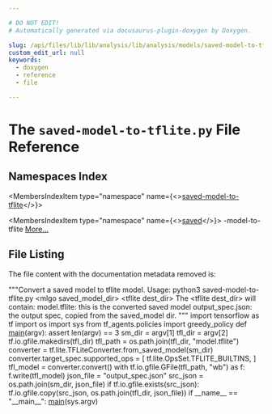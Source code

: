 ```yaml
---

# DO NOT EDIT!
# Automatically generated via docusaurus-plugin-doxygen by Doxygen.

slug: /api/files/lib/lib/analysis/lib/analysis/models/saved-model-to-tflite-py
custom_edit_url: null
keywords:
  - doxygen
  - reference
  - file

---
```





# The `saved-model-to-tflite.py` File Reference

<DoxygenPage pluginConfig={pluginConfig}>



## Namespaces Index

<MembersIndex>

<MembersIndexItem
  type="namespace"
  name={<><a href="/docs/api/namespaces/saved-model-to-tflite">saved-model-to-tflite</a></>}>
</MembersIndexItem>

<MembersIndexItem
  type="namespace"
  name={<><a href="/docs/api/namespaces/saved">saved</a></>}>
-model-to-tflite <a href="/docs/api/namespaces/saved/#details">More...</a>
</MembersIndexItem>

</MembersIndex>


## File Listing

The file content with the documentation metadata removed is:

<ProgramListing>

<Link id="l00001" /><CodeLine lineNumber="1" lineLink="/docs/api/namespaces/saved"><Highlight kind="stringliteral">&quot;&quot;&quot;Convert a saved model to tflite model.</Highlight></CodeLine>
<Link id="l00002" /><CodeLine lineNumber="2"><Highlight kind="stringliteral"></Highlight></CodeLine>
<Link id="l00003" /><CodeLine lineNumber="3"><Highlight kind="stringliteral">Usage: python3 saved-model-to-tflite.py &lt;mlgo saved&#95;model&#95;dir&gt; &lt;tflite dest&#95;dir&gt;</Highlight></CodeLine>
<Link id="l00004" /><CodeLine lineNumber="4"><Highlight kind="stringliteral"></Highlight></CodeLine>
<Link id="l00005" /><CodeLine lineNumber="5"><Highlight kind="stringliteral">The &lt;tflite dest&#95;dir&gt; will contain:</Highlight></CodeLine>
<Link id="l00006" /><CodeLine lineNumber="6"><Highlight kind="stringliteral">  model.tflite: this is the converted saved model</Highlight></CodeLine>
<Link id="l00007" /><CodeLine lineNumber="7"><Highlight kind="stringliteral">  output&#95;spec.json: the output spec, copied from the saved&#95;model dir.</Highlight></CodeLine>
<Link id="l00008" /><CodeLine lineNumber="8"><Highlight kind="stringliteral">&quot;&quot;&quot;</Highlight><Highlight kind="normal"></Highlight></CodeLine>
<Link id="l00009" /><CodeLine lineNumber="9"><Highlight kind="normal"></Highlight></CodeLine>
<Link id="l00010" /><CodeLine lineNumber="10"><Highlight kind="normal"></Highlight><Highlight kind="keyword">import</Highlight><Highlight kind="normal"> tensorflow </Highlight><Highlight kind="keyword">as</Highlight><Highlight kind="normal"> tf</Highlight></CodeLine>
<Link id="l00011" /><CodeLine lineNumber="11"><Highlight kind="normal"></Highlight><Highlight kind="keyword">import</Highlight><Highlight kind="normal"> os</Highlight></CodeLine>
<Link id="l00012" /><CodeLine lineNumber="12"><Highlight kind="normal"></Highlight><Highlight kind="keyword">import</Highlight><Highlight kind="normal"> sys</Highlight></CodeLine>
<Link id="l00013" /><CodeLine lineNumber="13"><Highlight kind="normal"></Highlight><Highlight kind="keyword">from</Highlight><Highlight kind="normal"> tf&#95;agents.policies </Highlight><Highlight kind="keyword">import</Highlight><Highlight kind="normal"> greedy&#95;policy</Highlight></CodeLine>
<Link id="l00014" /><CodeLine lineNumber="14"><Highlight kind="normal"></Highlight></CodeLine>
<Link id="l00015" /><CodeLine lineNumber="15"><Highlight kind="normal"></Highlight></CodeLine>
<Link id="l00016" /><CodeLine lineNumber="16" lineLink="/docs/api/namespaces/saved-model-to-tflite/#aa274d2db6246f2e882e5c84f664c5bfc"><Highlight kind="normal"></Highlight><Highlight kind="keyword">def </Highlight><Highlight kind="normal"><a href="/docs/api/namespaces/saved-model-to-tflite/#aa274d2db6246f2e882e5c84f664c5bfc">main</a>(argv):</Highlight></CodeLine>
<Link id="l00017" /><CodeLine lineNumber="17"><Highlight kind="normal">    </Highlight><Highlight kind="keyword">assert</Highlight><Highlight kind="normal"> len(argv) == 3</Highlight></CodeLine>
<Link id="l00018" /><CodeLine lineNumber="18"><Highlight kind="normal">    sm&#95;dir = argv&#91;1&#93;</Highlight></CodeLine>
<Link id="l00019" /><CodeLine lineNumber="19"><Highlight kind="normal">    tfl&#95;dir = argv&#91;2&#93;</Highlight></CodeLine>
<Link id="l00020" /><CodeLine lineNumber="20"><Highlight kind="normal">    tf.io.gfile.makedirs(tfl&#95;dir)</Highlight></CodeLine>
<Link id="l00021" /><CodeLine lineNumber="21"><Highlight kind="normal">    tfl&#95;path = os.path.join(tfl&#95;dir, </Highlight><Highlight kind="stringliteral">&quot;model.tflite&quot;</Highlight><Highlight kind="normal">)</Highlight></CodeLine>
<Link id="l00022" /><CodeLine lineNumber="22"><Highlight kind="normal">    converter = tf.lite.TFLiteConverter.from&#95;saved&#95;model(sm&#95;dir)</Highlight></CodeLine>
<Link id="l00023" /><CodeLine lineNumber="23"><Highlight kind="normal">    converter.target&#95;spec.supported&#95;ops = &#91;</Highlight></CodeLine>
<Link id="l00024" /><CodeLine lineNumber="24"><Highlight kind="normal">        tf.lite.OpsSet.TFLITE&#95;BUILTINS,</Highlight></CodeLine>
<Link id="l00025" /><CodeLine lineNumber="25"><Highlight kind="normal">    &#93;</Highlight></CodeLine>
<Link id="l00026" /><CodeLine lineNumber="26"><Highlight kind="normal">    tfl&#95;model = converter.convert()</Highlight></CodeLine>
<Link id="l00027" /><CodeLine lineNumber="27"><Highlight kind="normal">    </Highlight><Highlight kind="keyword">with</Highlight><Highlight kind="normal"> tf.io.gfile.GFile(tfl&#95;path, </Highlight><Highlight kind="stringliteral">&quot;wb&quot;</Highlight><Highlight kind="normal">) </Highlight><Highlight kind="keyword">as</Highlight><Highlight kind="normal"> f:</Highlight></CodeLine>
<Link id="l00028" /><CodeLine lineNumber="28"><Highlight kind="normal">        f.write(tfl&#95;model)</Highlight></CodeLine>
<Link id="l00029" /><CodeLine lineNumber="29"><Highlight kind="normal"></Highlight></CodeLine>
<Link id="l00030" /><CodeLine lineNumber="30"><Highlight kind="normal">    json&#95;file = </Highlight><Highlight kind="stringliteral">&quot;output&#95;spec.json&quot;</Highlight><Highlight kind="normal"></Highlight></CodeLine>
<Link id="l00031" /><CodeLine lineNumber="31"><Highlight kind="normal">    src&#95;json = os.path.join(sm&#95;dir, json&#95;file)</Highlight></CodeLine>
<Link id="l00032" /><CodeLine lineNumber="32"><Highlight kind="normal">    </Highlight><Highlight kind="keywordflow">if</Highlight><Highlight kind="normal"> tf.io.gfile.exists(src&#95;json):</Highlight></CodeLine>
<Link id="l00033" /><CodeLine lineNumber="33"><Highlight kind="normal">        tf.io.gfile.copy(src&#95;json, os.path.join(tfl&#95;dir, json&#95;file))</Highlight></CodeLine>
<Link id="l00034" /><CodeLine lineNumber="34"><Highlight kind="normal"></Highlight></CodeLine>
<Link id="l00035" /><CodeLine lineNumber="35"><Highlight kind="normal"></Highlight></CodeLine>
<Link id="l00036" /><CodeLine lineNumber="36"><Highlight kind="normal"></Highlight><Highlight kind="keywordflow">if</Highlight><Highlight kind="normal"> &#95;&#95;name&#95;&#95; == </Highlight><Highlight kind="stringliteral">&quot;&#95;&#95;main&#95;&#95;&quot;</Highlight><Highlight kind="normal">:</Highlight></CodeLine>
<Link id="l00037" /><CodeLine lineNumber="37"><Highlight kind="normal">    <a href="/docs/api/namespaces/saved-model-to-tflite/#aa274d2db6246f2e882e5c84f664c5bfc">main</a>(sys.argv)</Highlight></CodeLine>

</ProgramListing>

</DoxygenPage>
